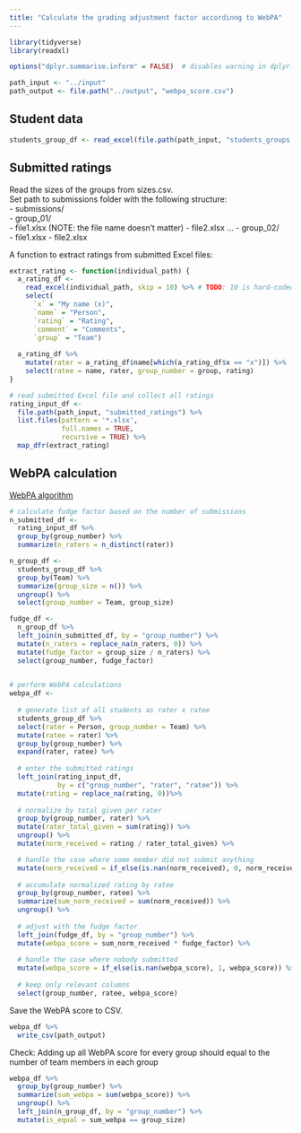 ```yaml
---
title: "Calculate the grading adjustment factor accordinng to WebPA"
---
```


```r
library(tidyverse)
library(readxl)

options("dplyr.summarise.inform" = FALSE)  # disables warning in dplyr::summary() (experimental lifecycle)

```
```r
path_input <- "../input"
path_output <- file.path("../output", "webpa_score.csv")
```

## Student data

```r
students_group_df <- read_excel(file.path(path_input, "students_groups.xlsx"))
```

## Submitted ratings
Read the sizes of the groups from sizes.csv.  
Set path to submissions folder with the following structure:  
- submissions/  
  - group_01/  
    - file1.xlsx  (NOTE: the file name doesn't matter)
    - file2.xlsx
    ...
  - group_02/  
    - file1.xlsx
    - file2.xlsx


A function to extract ratings from submitted Excel files:
```r
extract_rating <- function(individual_path) {
  a_rating_df <- 
    read_excel(individual_path, skip = 10) %>% # TODO: 10 is hard-coded. Better determine it from the template
    select(
      `x` = "My name (x)",
      `name` = "Person",
      `rating` = "Rating",
      `comment` = "Comments",
      `group` = "Team")
  
  a_rating_df %>% 
    mutate(rater = a_rating_df$name[which(a_rating_df$x == "x")]) %>% 
    select(ratee = name, rater, group_number = group, rating)
}
```


```r
# read submitted Excel file and collect all ratings
rating_input_df <- 
  file.path(path_input, "submitted_ratings") %>% 
  list.files(pattern = '*.xlsx', 
             full.names = TRUE, 
             recursive = TRUE) %>% 
  map_dfr(extract_rating)
```

## WebPA calculation

[WebPA algorithm](http://webpaproject.lboro.ac.uk/academic-guidance/a-worked-example-of-the-scoring-algorithm/)
```r
# calculate fudge factor based on the number of submissions
n_submitted_df <- 
  rating_input_df %>% 
  group_by(group_number) %>% 
  summarize(n_raters = n_distinct(rater))

n_group_df <- 
  students_group_df %>% 
  group_by(Team) %>% 
  summarize(group_size = n()) %>% 
  ungroup() %>% 
  select(group_number = Team, group_size)

fudge_df <-
  n_group_df %>% 
  left_join(n_submitted_df, by = "group_number") %>% 
  mutate(n_raters = replace_na(n_raters, 0)) %>% 
  mutate(fudge_factor = group_size / n_raters) %>% 
  select(group_number, fudge_factor)
      

# perform WebPA calculations
webpa_df <- 
  
  # generate list of all students as rater x ratee
  students_group_df %>%
  select(rater = Person, group_number = Team) %>% 
  mutate(ratee = rater) %>% 
  group_by(group_number) %>% 
  expand(rater, ratee) %>% 
  
  # enter the submitted ratings
  left_join(rating_input_df, 
            by = c("group_number", "rater", "ratee")) %>% 
  mutate(rating = replace_na(rating, 0))%>% 
  
  # normalize by total given per rater
  group_by(group_number, rater) %>%
  mutate(rater_total_given = sum(rating)) %>%
  ungroup() %>%
  mutate(norm_received = rating / rater_total_given) %>% 

  # handle the case where some member did not submit anything
  mutate(norm_received = if_else(is.nan(norm_received), 0, norm_received)) %>% 
  
  # accumulate normalized rating by ratee
  group_by(group_number, ratee) %>% 
  summarize(sum_norm_received = sum(norm_received)) %>% 
  ungroup() %>% 
  
  # adjust with the fudge factor
  left_join(fudge_df, by = "group_number") %>% 
  mutate(webpa_score = sum_norm_received * fudge_factor) %>% 
  
  # handle the case where nobody submitted
  mutate(webpa_score = if_else(is.nan(webpa_score), 1, webpa_score)) %>% 
  
  # keep only relevant columns
  select(group_number, ratee, webpa_score)

```
Save the WebPA score to CSV.

```r
webpa_df %>% 
  write_csv(path_output)
```

Check: Adding up all WebPA score for every group should equal to the number of team members in each group
```r
webpa_df %>% 
  group_by(group_number) %>% 
  summarize(sum_webpa = sum(webpa_score)) %>% 
  ungroup() %>% 
  left_join(n_group_df, by = "group_number") %>% 
  mutate(is_equal = sum_webpa == group_size)
```

